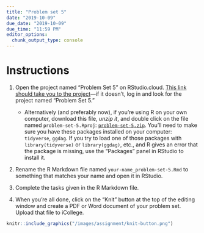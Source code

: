 ```yaml
---
title: "Problem set 5"
date: "2019-10-09"
due_date: "2019-10-09"
due_time: "11:59 PM"
editor_options: 
  chunk_output_type: console
---
```


# Instructions

1. Open the project named "Problem Set 5" on RStudio.cloud. [This link should take you to the project](https://rstudio.cloud/spaces/26160/project/581468)—if it doesn't, log in and look for the project named "Problem Set 5."
    - Alternatively (and preferably now), if you're using R on your own computer, download this file, *unzip it*, and double click on the file named `problem-set-5.Rproj`: [<i class="fas fa-file-archive"></i> `problem-set-5.zip`](/files/problem-set-5.zip). You'll need to make sure you have these packages installed on your computer: `tidyverse`, `ggdag`. If you try to load one of those packages with `library(tidyverse)` or `library(ggdag)`, etc., and R gives an error that the package is missing, use the "Packages" panel in RStudio to install it.

2. Rename the R Markdown file named `your-name_problem-set-5.Rmd` to something that matches your name and open it in RStudio.

3. Complete the tasks given in the R Markdown file.

4. When you're all done, click on the "Knit" button at the top of the editing window and create a PDF or Word document of your problem set. Upload that file to iCollege.

```r
knitr::include_graphics("/images/assignment/knit-button.png")
```
